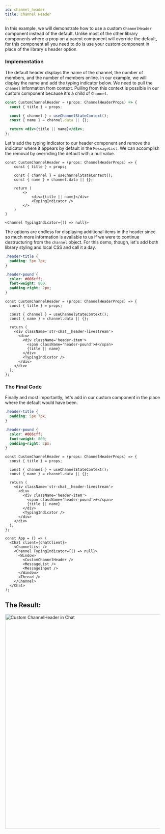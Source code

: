 ```yaml
---
id: channel_header
title: Channel Header
---
```



In this example, we will demonstrate how to use a custom `ChannelHeader` component instead of the default. Unlike most of the other library components where a prop on a parent component will override the default, for this component all you need to do is use
your custom component in place of the library's header option.

### Implementation

The default header displays the name of the channel, the number of members, and the number of members online. In our example, we will display the name and add the typing indicator below. We need to pull the `channel` information from context. Pulling from this context is possible in our
custom component because it's a child of `Channel`.

```jsx
const CustomChannelHeader = (props: ChannelHeaderProps) => {
  const { title } = props;

  const { channel } = useChannelStateContext();
  const { name } = channel.data || {};

  return <div>{title || name}</div>;
};
```

Let's add the typing indicator to our header component and remove the indicator where it appears by default in the `MessageList`. We can accomplish the removal by overriding the default with a null value.

```tsx
const CustomChannelHeader = (props: ChannelHeaderProps) => {
    const { title } = props;

    const { channel } = useChannelStateContext();
    const { name } = channel.data || {};

    return (
        <>
            <div>{title || name}</div>
            <TypingIndicator />
        </>
    )
}

<Channel TypingIndicator={() => null}>
```

The options are endless for displaying additional items in the header since so much more information is available to us if we were to continue destructuring from the `channel` object. For this demo, though, let's add both library styling and local CSS and call it a day.

```css
.header-title {
  padding: 5px 7px;
}

.header-pound {
  color: #006cff;
  font-weight: 800;
  padding-right: 2px;
}
```

```tsx
const CustomChannelHeader = (props: ChannelHeaderProps) => {
  const { title } = props;

  const { channel } = useChannelStateContext();
  const { name } = channel.data || {};

  return (
    <div className='str-chat__header-livestream'>
      <div>
        <div className='header-item'>
          <span className='header-pound'>#</span>
          {title || name}
        </div>
        <TypingIndicator />
      </div>
    </div>
  );
};
```

### The Final Code

Finally and most importantly, let's add in our custom component in the place where the default would have been.

```css
.header-title {
  padding: 5px 7px;
}

.header-pound {
  color: #006cff;
  font-weight: 800;
  padding-right: 2px;
}
```

```tsx
const CustomChannelHeader = (props: ChannelHeaderProps) => {
  const { title } = props;

  const { channel } = useChannelStateContext();
  const { name } = channel.data || {};

  return (
    <div className='str-chat__header-livestream'>
      <div>
        <div className='header-item'>
          <span className='header-pound'>#</span>
          {title || name}
        </div>
        <TypingIndicator />
      </div>
    </div>
  );
};
```

```tsx
const App = () => (
  <Chat client={chatClient}>
    <ChannelList />
    <Channel TypingIndicator={() => null}>
      <Window>
        <CustomChannelHeader />
        <MessageList />
        <MessageInput />
      </Window>
      <Thread />
    </Channel>
  </Chat>
);
```

## The Result:

<img src={CustomChannelHeader} alt='Custom ChannelHeader in Chat' width='700' />
